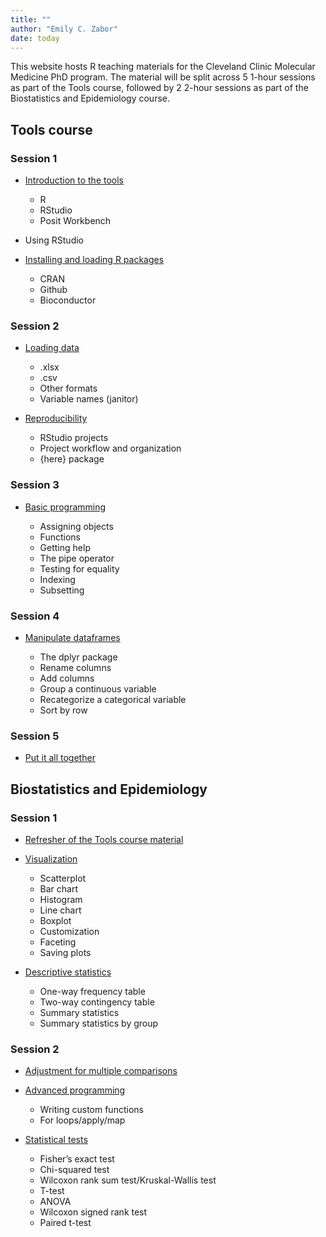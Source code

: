 ```yaml
---
title: ""
author: "Emily C. Zabor"
date: today
---
```


This website hosts R teaching materials for the Cleveland Clinic Molecular Medicine PhD program. The material will be split across 5 1-hour sessions as part of the Tools course, followed by 2 2-hour sessions as part of the Biostatistics and Epidemiology course. 

<!-- - [Why R is awesome](r-awesome.qmd) -->

## Tools course

### Session 1

- [Introduction to the tools](tools-introduction.qmd)

    - R
    - RStudio
    - Posit Workbench
    
- Using RStudio
    
- [Installing and loading R packages](tools-install-packages.qmd)

    - CRAN
    - Github
    - Bioconductor

### Session 2

- [Loading data](tools-loading-data.qmd)

    - .xlsx
    - .csv
    - Other formats
    - Variable names (janitor)
    
- [Reproducibility](tools-reproducibility.qmd)

    - RStudio projects
    - Project workflow and organization
    - {here} package

### Session 3

- [Basic programming](tools-basic-programming.qmd)

    - Assigning objects
    - Functions
    - Getting help
    - The pipe operator
    - Testing for equality
    - Indexing
    - Subsetting
    
### Session 4

- [Manipulate dataframes](tools-manipulate-dataframes.qmd)

    - The dplyr package
    - Rename columns
    - Add columns
    - Group a continuous variable
    - Recategorize a categorical variable
    - Sort by row

### Session 5

- [Put it all together](tools-review-practice.qmd)
    
## Biostatistics and Epidemiology

### Session 1

- [Refresher of the Tools course material](bio-epi-refresher.qmd)

- [Visualization](bio-epi-visualization.qmd) 

    - Scatterplot
    - Bar chart
    - Histogram
    - Line chart
    - Boxplot
    - Customization
    - Faceting
    - Saving plots
    
- [Descriptive statistics](bio-epi-descriptive-statistics.qmd)

    - One-way frequency table
    - Two-way contingency table
    - Summary statistics
    - Summary statistics by group
    
### Session 2
    
- [Adjustment for multiple comparisons](bio-epi-multiple-testing.qmd)

- [Advanced programming](bio-epi-advanced.qmd)

    - Writing custom functions
    - For loops/apply/map

- [Statistical tests](bio-epi-statistical-tests.qmd)

    - Fisher's exact test
    - Chi-squared test
    - Wilcoxon rank sum test/Kruskal-Wallis test
    - T-test 
    - ANOVA
    - Wilcoxon signed rank test 
    - Paired t-test

